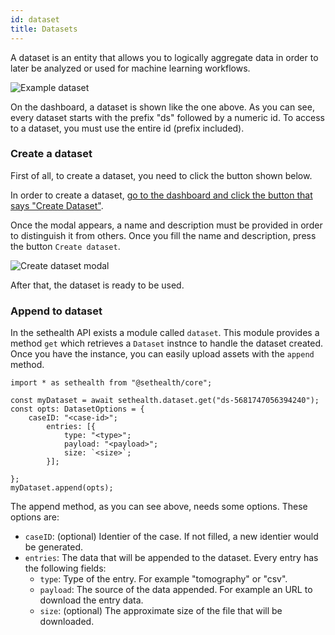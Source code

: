 ```yaml
---
id: dataset
title: Datasets
---
```



A dataset is an entity that allows you to logically aggregate data in order to later be analyzed 
or used for machine learning workflows.
<div style={{textAlign:"center"}}>
    <img alt="Example dataset" style={{borderRadius:"5px"}} src={useBaseUrl('docs-img/ds.png')} />
</div>

On the dashboard, a dataset is shown like the one above. As you can see, every
dataset starts with the prefix "ds" followed by a numeric id. To access to a dataset,
you must use the entire id (prefix included).

### Create a dataset

First of all, to create a dataset, you need to click the button shown below.

In order to create a dataset, [go to the dashboard and click the button that says "Create Dataset"](https://dashboard.set.health/admin/datasets).

Once the modal appears, a name and description must be provided in order to distinguish it from others.
Once you fill the name and description, press the button `Create dataset`.

<div style={{textAlign:"center"}}>
    <img alt="Create dataset modal" style={{maxWidth:"400px", borderRadius:"5px"}} src={useBaseUrl('docs-img/ds-create-modal.png')} />
</div>

After that, the dataset is ready to be used.

### Append to dataset

In the sethealth API exists a module called `dataset`. This module provides a method `get` which retrieves a `Dataset` instnce
to handle the dataset created. Once you have the instance, you can easily upload assets with the `append` method.

```tsx
import * as sethealth from "@sethealth/core";

const myDataset = await sethealth.dataset.get("ds-5681747056394240");
const opts: DatasetOptions = {
    caseID: "<case-id>";
        entries: [{
            type: "<type>";
            payload: "<payload>";
            size: `<size>`;
        }];

};
myDataset.append(opts);
```

The append method, as you can see above, needs some options. These options are:

  - `caseID`: (optional) Identier of the case. If not filled, a new identier would be generated.
  - `entries`: The data that will be appended to the dataset. Every entry has the following fields:
    - `type`: Type of the entry. For example "tomography" or "csv".
    - `payload`: The source of the data appended. For example an URL to download the entry data.
    - `size`: (optional) The approximate size of the file that will be downloaded.
